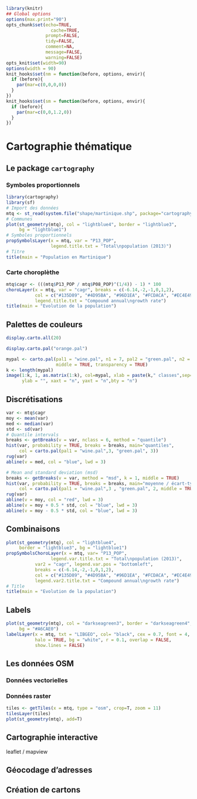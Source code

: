 ```r
library(knitr)
## Global options
options(max.print="90")
opts_chunk$set(echo=TRUE,
	             cache=TRUE,
               prompt=FALSE,
               tidy=FALSE,
               comment=NA,
               message=FALSE,
               warning=FALSE)
opts_knit$set(width=90)
options(width = 90)
knit_hooks$set(nm = function(before, options, envir){
  if (before){
    par(mar=c(0,0,0,0))
  } 
})
knit_hooks$set(sm = function(before, options, envir){
  if (before){
    par(mar=c(0,0,1.2,0))
  } 
})
```


# Cartographie thématique  {#jour2}



## Le package `cartography`

### Symboles proportionnels
```r
library(cartography)
library(sf)
# Import des données
mtq <- st_read(system.file("shape/martinique.shp", package="cartography"))
# Communes
plot(st_geometry(mtq), col = "lightblue4", border = "lightblue3", 
     bg = "lightblue1")
# Symboles proportionnels
propSymbolsLayer(x = mtq, var = "P13_POP", 
                 legend.title.txt = "Total\npopulation (2013)")
# Titre
title(main = "Population en Martinique")
```


### Carte choroplèthe

```r
mtq$cagr <- (((mtq$P13_POP / mtq$P08_POP)^(1/4)) - 1) * 100
choroLayer(x = mtq, var = "cagr", breaks = c(-6.14,-2,-1,0,1,2),
           col = c("#135D89", "#4D95BA", "#96D1EA", "#FCDACA", "#EC4E49"),
           legend.title.txt = "Compound annual\ngrowth rate")
title(main = "Evolution de la population")
```


## Palettes de couleurs


```r
display.carto.all(20)
```

```r
display.carto.pal("orange.pal")
```


```r
mypal <- carto.pal(pal1 = "wine.pal", n1 = 7, pal2 = "green.pal", n2 = 12,
                   middle = TRUE, transparency = TRUE)
k <- length(mypal)
image(1:k, 1, as.matrix(1:k), col=mypal, xlab = paste(k," classes",sep=""),
      ylab = "", xaxt = "n", yaxt = "n",bty = "n")
```

## Discrétisations

```r
var <- mtq$cagr
moy <- mean(var)
med <- median(var)
std <- sd(var)
# Quantile intervals
breaks <- getBreaks(v = var, nclass = 6, method = "quantile")
hist(var, probability = TRUE, breaks = breaks, main="quantiles",
     col = carto.pal(pal1 = "wine.pal",3, "green.pal", 3))
rug(var)
abline(v = med, col = "blue", lwd = 3)
```



```r
# Mean and standard deviation (msd)
breaks <- getBreaks(v = var, method = "msd", k = 1, middle = TRUE)
hist(var, probability = TRUE, breaks = breaks, main="moyenne / écart-type",
     col = carto.pal(pal1 = "wine.pal",3 , "green.pal", 2, middle = TRUE))
rug(var)
abline(v = moy, col = "red", lwd = 3)
abline(v = moy + 0.5 * std, col = "blue", lwd = 3)
abline(v = moy - 0.5 * std, col = "blue", lwd = 3)
```



## Combinaisons


```r
plot(st_geometry(mtq), col = "lightblue4",
     border = "lightblue3", bg = "lightblue1")
propSymbolsChoroLayer(x = mtq, var= "P13_POP",
                 legend.var.title.txt = "Total\npopulation (2013)",
           var2 = "cagr", legend.var.pos = "bottomleft",
           breaks = c(-6.14,-2,-1,0,1,2),
           col = c("#135D89", "#4D95BA", "#96D1EA", "#FCDACA", "#EC4E49"),
           legend.var2.title.txt = "Compound annual\ngrowth rate")
# Title
title(main = "Evolution de la population")
```

## Labels

```r
plot(st_geometry(mtq), col = "darkseagreen3", border = "darkseagreen4",
     bg = "#A6CAE0")
labelLayer(x = mtq, txt = "LIBGEO", col= "black", cex = 0.7, font = 4,
           halo = TRUE, bg = "white", r = 0.1, overlap = FALSE, 
           show.lines = FALSE)
```




## Les données OSM
### Données vectorielles
### Données raster

```r
tiles <- getTiles(x = mtq, type = "osm", crop=T, zoom = 11)
tilesLayer(tiles)
plot(st_geometry(mtq), add=T)
```

## Cartographie interactive

leaflet / mapview



## Géocodage d'adresses


## Création de cartons


